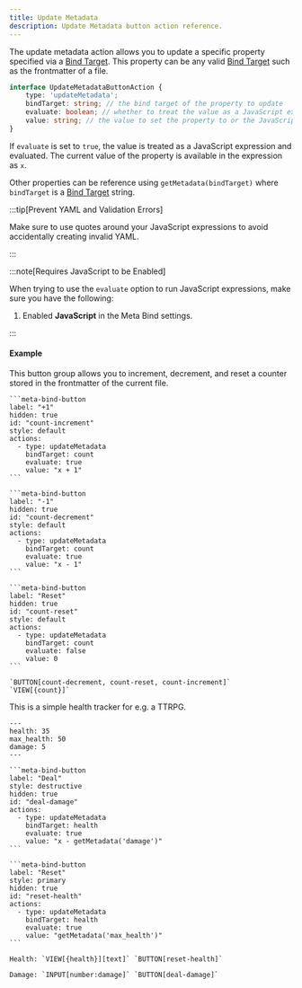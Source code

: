 ```yaml
---
title: Update Metadata
description: Update Metadata button action reference.
---
```


The update metadata action allows you to update a specific property specified via a [Bind Target](/obsidian-meta-bind-plugin-docs/guides/bindtargets).
This property can be any valid [Bind Target](/obsidian-meta-bind-plugin-docs/guides/bindtargets) such as the frontmatter of a file.

```ts
interface UpdateMetadataButtonAction {
	type: 'updateMetadata';
	bindTarget: string; // the bind target of the property to update
	evaluate: boolean; // whether to treat the value as a JavaScript expression
	value: string; // the value to set the property to or the JavaScript expression to evaluate
}
```

If `evaluate` is set to `true`, the value is treated as a JavaScript expression and evaluated.
The current value of the property is available in the expression as `x`.

Other properties can be reference using `getMetadata(bindTarget)` where `bindTarget` is a [Bind Target](/obsidian-meta-bind-plugin-docs/guides/bindtargets) string.

:::tip[Prevent YAML and Validation Errors]

Make sure to use quotes around your JavaScript expressions to avoid accidentally creating invalid YAML.

:::

:::note[Requires JavaScript to be Enabled]

When trying to use the `evaluate` option to run JavaScript expressions, make sure you have the following:

1. Enabled **JavaScript** in the Meta Bind settings.

:::

#### Example

This button group allows you to increment, decrement, and reset a counter stored in the frontmatter of the current file.

````custom_markdown {7-10,19-22,31-34} "BUTTON[count-decrement, count-reset, count-increment]"
```meta-bind-button
label: "+1"
hidden: true
id: "count-increment"
style: default
actions:
  - type: updateMetadata
    bindTarget: count
    evaluate: true
    value: "x + 1"
```

```meta-bind-button
label: "-1"
hidden: true
id: "count-decrement"
style: default
actions:
  - type: updateMetadata
    bindTarget: count
    evaluate: true
    value: "x - 1"
```

```meta-bind-button
label: "Reset"
hidden: true
id: "count-reset"
style: default
actions:
  - type: updateMetadata
    bindTarget: count
    evaluate: false
    value: 0
```

`BUTTON[count-decrement, count-reset, count-increment]` `VIEW[{count}]`
````

This is a simple health tracker for e.g. a TTRPG.

````custom_markdown
---
health: 35
max_health: 50
damage: 5
---

```meta-bind-button
label: "Deal"
style: destructive
hidden: true
id: "deal-damage"
actions:
  - type: updateMetadata
    bindTarget: health
    evaluate: true
    value: "x - getMetadata('damage')"
```

```meta-bind-button
label: "Reset"
style: primary
hidden: true
id: "reset-health"
actions:
  - type: updateMetadata
    bindTarget: health
    evaluate: true
    value: "getMetadata('max_health')"
```

Health: `VIEW[{health}][text]` `BUTTON[reset-health]`

Damage: `INPUT[number:damage]` `BUTTON[deal-damage]`
````
